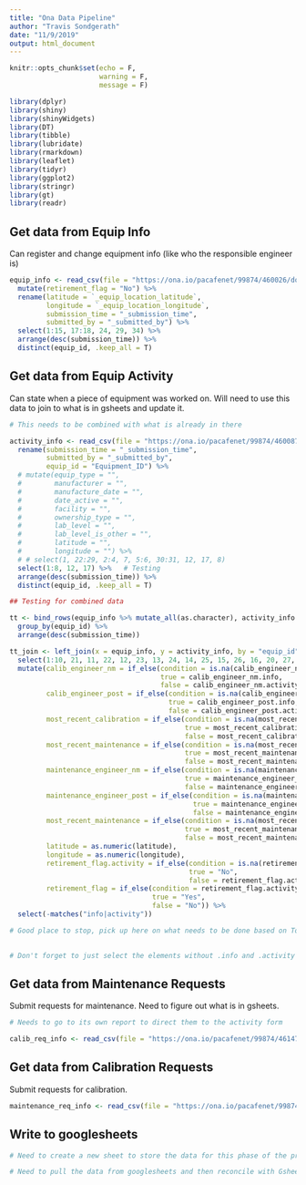 ```yaml
---
title: "Ona Data Pipeline"
author: "Travis Sondgerath"
date: "11/9/2019"
output: html_document
---
```


```r

knitr::opts_chunk$set(echo = F,
                      warning = F,
                      message = F)

library(dplyr)
library(shiny)
library(shinyWidgets)
library(DT)
library(tibble)
library(lubridate)
library(rmarkdown)
library(leaflet)
library(tidyr)
library(ggplot2)
library(stringr)
library(gt)
library(readr)

```

## Get data from Equip Info

Can register and change equipment info (like who the responsible engineer is)

```r

equip_info <- read_csv(file = "https://ona.io/pacafenet/99874/460026/download.csv?data-type=dataset") %>% 
  mutate(retirement_flag = "No") %>%
  rename(latitude = `_equip_location_latitude`,
         longitude = `_equip_location_longitude`,
         submission_time = "_submission_time",
         submitted_by = "_submitted_by") %>% 
  select(1:15, 17:18, 24, 29, 34) %>% 
  arrange(desc(submission_time)) %>% 
  distinct(equip_id, .keep_all = T)

```

## Get data from Equip Activity

Can state when a piece of equipment was worked on. 
Will need to use this data to join to what is in gsheets and update it. 

```r

# This needs to be combined with what is already in there

activity_info <- read_csv(file = "https://ona.io/pacafenet/99874/460087/download.csv?data-type=dataset") %>% 
  rename(submission_time = "_submission_time",
         submitted_by = "_submitted_by",
         equip_id = "Equipment_ID") %>% 
  # mutate(equip_type = "",
  #        manufacturer = "",
  #        manufacture_date = "",
  #        date_active = "",
  #        facility = "",
  #        ownership_type = "",
  #        lab_level = "",
  #        lab_level_is_other = "",
  #        latitude = "",
  #        longitude = "") %>% 
  # # select(1, 22:29, 2:4, 7, 5:6, 30:31, 12, 17, 8)
  select(1:8, 12, 17) %>%   # Testing
  arrange(desc(submission_time)) %>% 
  distinct(equip_id, .keep_all = T)

## Testing for combined data

tt <- bind_rows(equip_info %>% mutate_all(as.character), activity_info %>% mutate_all(as.character)) %>% 
  group_by(equip_id) %>% 
  arrange(desc(submission_time))

tt_join <- left_join(x = equip_info, y = activity_info, by = "equip_id", suffix = c(".info",".activity")) %>% 
  select(1:10, 21, 11, 22, 12, 23, 13, 24, 14, 25, 15, 26, 16, 20, 27, 17, 28, 18, 29) %>% 
  mutate(calib_engineer_nm = if_else(condition = is.na(calib_engineer_nm.activity),  # Repeat this process for all others similar to this
                                     true = calib_engineer_nm.info,
                                     false = calib_engineer_nm.activity),
         calib_engineer_post = if_else(condition = is.na(calib_engineer_post.activity),
                                       true = calib_engineer_post.info,
                                       false = calib_engineer_post.activity),
         most_recent_calibration = if_else(condition = is.na(most_recent_calibration.activity),
                                           true = most_recent_calibration.info,
                                           false = most_recent_calibration.activity),
         most_recent_maintenance = if_else(condition = is.na(most_recent_maintenance.activity),
                                           true = most_recent_maintenance.info,
                                           false = most_recent_maintenance.activity),
         maintenance_engineer_nm = if_else(condition = is.na(maintenance_engineer_nm.activity),
                                           true = maintenance_engineer_nm.info,
                                           false = maintenance_engineer_nm.activity),
         maintenance_engineer_post = if_else(condition = is.na(maintenance_engineer_post.activity),
                                             true = maintenance_engineer_post.info,
                                             false = maintenance_engineer_post.activity),
         most_recent_maintenance = if_else(condition = is.na(most_recent_maintenance.activity),
                                           true = most_recent_maintenance.info,
                                           false = most_recent_maintenance.activity),
         latitude = as.numeric(latitude),
         longitude = as.numeric(longitude),
         retirement_flag.activity = if_else(condition = is.na(retirement_flag.activity),
                                            true = "No",
                                            false = retirement_flag.activity),
         retirement_flag = if_else(condition = retirement_flag.activity == "Yes" | retirement_flag.info == "Yes",
                                   true = "Yes",
                                   false = "No")) %>% 
  select(-matches("info|activity"))

# Good place to stop, pick up here on what needs to be done based on To do List
  

# Don't forget to just select the elements without .info and .activity

```

## Get data from Maintenance Requests

Submit requests for maintenance. Need to figure out what is in gsheets. 

```r

# Needs to go to its own report to direct them to the activity form

calib_req_info <- read_csv(file = "https://ona.io/pacafenet/99874/461478/download.csv?data-type=dataset")

```

## Get data from Calibration Requests

Submit requests for calibration.

```r

maintenance_req_info <- read_csv(file = "https://ona.io/pacafenet/99874/461477/download.csv?data-type=dataset")

```

## Write to googlesheets 

```r

# Need to create a new sheet to store the data for this phase of the project 

# Need to pull the data from googlesheets and then reconcile with Gsheets 

```































